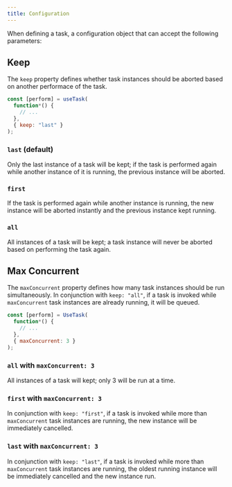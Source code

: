 ```yaml
---
title: Configuration
---
```



When defining a task, a configuration object that can accept the following parameters:

## Keep

The `keep` property defines whether task instances should be aborted based on another performace of the task.

```js
const [perform] = useTask(
  function*() {
    // ...
  },
  { keep: "last" }
);
```

### `last` (default)

Only the last instance of a task will be kept; if the task is performed again while another instance of it is running, the previous instance will be aborted.

<Demo keep="last" />

### `first`

If the task is performed again while another instance is running, the new instance will be aborted instantly and the previous instance kept running.

<Demo keep="first" />

### `all`

All instances of a task will be kept; a task instance will never be aborted based on performing the task again.

<Demo keep="all" />


## Max Concurrent

The `maxConcurrent` property defines how many task instances should be run simultaneously. In conjunction with `keep: "all"`, if a task is invoked while `maxConcurrent` task instances are already running, it will be queued.

```js
const [perform] = UseTask(
  function*() {
    // ...
  },
  { maxConcurrent: 3 }
);
```

### `all` with `maxConcurrent: 3`

All instances of a task will kept; only 3 will be run at a time.

<Demo keep="all" maxConcurrent={3} />


### `first` with `maxConcurrent: 3`

In conjunction with `keep: "first"`, if a task is invoked while more than `maxConcurrent` task instances are running, the new instance will be immediately cancelled.

<Demo keep="first" maxConcurrent={3} />


### `last` with `maxConcurrent: 3`

In conjunction with `keep: "last"`, if a task is invoked while more than `maxConcurrent` task instances are running, the oldest running instance will be immediately cancelled and the new instance run.

<Demo keep="last" maxConcurrent={3} />
